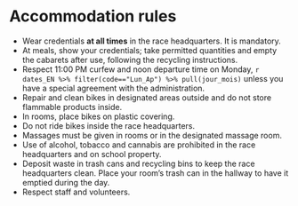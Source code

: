 # Accommodation rules {#accomodation}

- Wear credentials **at all times** in the race headquarters. It is mandatory.
- At meals, show your credentials; take permitted quantities and empty the cabarets after use, following the recycling instructions.
- Respect 11:00 PM curfew and noon departure time on Monday, `r dates_EN %>% filter(code=="Lun_Ap") %>% pull(jour_mois)` unless you have a special agreement with the administration.
- Repair and clean bikes in designated areas outside and do not store flammable products inside.
- In rooms, place bikes on plastic covering.
- Do not ride bikes inside the race headquarters.
- Massages must be given in rooms or in the designated massage room.
- Use of alcohol, tobacco and cannabis are prohibited in the race headquarters and on school property.
- Deposit waste in trash cans and recycling bins to keep the race headquarters clean. Place your room’s trash can in the hallway to have it emptied during the day.
- Respect staff and volunteers.
